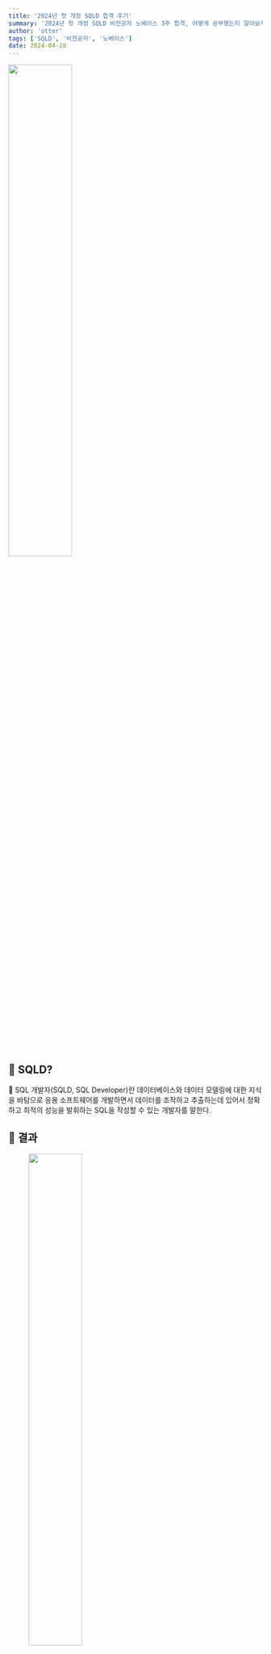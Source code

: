 ```yaml
---
title: '2024년 첫 개정 SQLD 합격 후기'
summary: '2024년 첫 개정 SQLD 비전공자 노베이스 3주 합격, 어떻게 공부했는지 알아보자!'
author: 'otter'
tags: ['SQLD', '비전공자', '노베이스']
date: 2024-04-28
---
```

<img src="https://github.com/nerd-animals/na-log/assets/144116866/3e34aaea-d004-4f51-94f1-a98682ac6c83" width="50%" height="50%"/>

## 🤔 SQLD?

<aside>
📝 SQL 개발자(SQLD, SQL Developer)란 데이터베이스와 데이터 모델링에 대한 지식을 바탕으로 응용 소프트웨어를 개발하면서 데이터를 조작하고 추출하는데 있어서 정확하고 최적의 성능을 발휘하는 SQL을 작성할 수 있는 개발자를 말한다.
</aside>

## 📌 결과

<figure>
<img src="https://github.com/nerd-animals/na-log/assets/144116866/5480d115-211c-4142-9391-c89a6f856d49" width="50%" height="50%">
<figcaption>제 52회, 2024년 3월 9일 (개정 이후 첫 시험)</figcaption>
</figure>


### 🧐 왜 준비했는가?

![우대사항](https://github.com/nerd-animals/na-log/assets/144116866/dc897a3b-1877-4bd4-bdfa-5a14c3365499)

비전공 개발자로서 개발 자격증이 하나도 없었다. **(비전공, 노베이스)**

금융권을 준비하다보니 우대사항으로 SQLP가, 코딩 테스트에 SQL 문제가 출제되기도 한다.

(SQLP를 취득하려면 일단 SQLD가 필요하다.)

### ✨ 합격 기준

![합격기준1](https://github.com/nerd-animals/na-log/assets/144116866/e632470c-d9ab-40a0-a344-3f222901550a)
![합격기준2](https://github.com/nerd-animals/na-log/assets/144116866/b788ccb8-85cb-407b-aa62-b0a8b46b298f)
**객관식** 총 **50문항/100점 만점**(문제당 배점 각 **2점**)의 필기시험으로 진행된다.
(**제52회**부터 **객관식**으로만 50문항으로 변경, 개정됐다.) ⇒ **개정되고 첫 시험🥲**

총 60점(30문제) 이상을 획득하면 합격이며, 단 과목별 40% 미만이라면 과락이다.

### 🔎 과목별 주요항목

[데이터자격시험](https://www.dataq.or.kr/www/board/view.do)

![과목별주요항목](https://github.com/nerd-animals/na-log/assets/144116866/ee93ed6b-228e-4f75-abe4-6bf5ea370321)
---

## 📚 준비 과정

### 📍 시험 일정

![시험일정](https://github.com/nerd-animals/na-log/assets/144116866/67d77caf-c976-4835-9aa9-2b8339cccbe3)

2024년 시험 일정

한국데이터산업진흥원 주관으로 **연 4회** 시행 (분기에 1회 접수)

<aside>
🖥️
◆원서접수 시간 : 접수 시작일 10:00 ~ 접수 마감일 18:00

◆수험표 발행 시간 : 시험일 2주 전(휴일인 경우 전일) 금요일 16시

◆결과발표 시간 : 10:00 (사정에 따라 변동 가능)

◆시험 시작시간 : 10:00

◆사전점수 공개 : 공개시작일 16:00 ~ 공개최종일 18:00

(접수된 재검토 신청은 검토기간을 거쳐 결과발표일에 통보)
</aside>

### 🗓️ 준비 기간

> 제52회 : 2024년 1월 29일(월) ~ 3월 9일(토)
> 
- 1주 : 개념정리
    
    유선배 SQLD 책을 보면서 하루에 1시간 씩 개념정리하면서 감 익히기
    
    (총 5개 CHAPTER를 하루에 하나씩 개념정리)
    
- 2주 ~ 3주 : 기출문제
(시간 없다면 이것만 해도 될듯)
    
    [https://yunamom.tistory.com/category/IT자격증 공부/SQLD 기출문제](https://yunamom.tistory.com/category/IT%EC%9E%90%EA%B2%A9%EC%A6%9D%20%EA%B3%B5%EB%B6%80/SQLD%20%EA%B8%B0%EC%B6%9C%EB%AC%B8%EC%A0%9C)
    
    구글에 SQLD 정리본을 공유받아 노랭이 책과 기출 풀면서 틀렸던 내용 옆에 메모
    

### 🧑🏻‍💻 공부 방법

네이버 [데이터 전문가 포럼](https://cafe.naver.com/sqlpd) 이라는 카페가 가장 유명해서 정보를 취합했다.

<img src="https://github.com/nerd-animals/na-log/assets/144116866/c38096fc-3a4b-43a6-a4f1-4b119e09bf4d" width="50%" height="50%"/>

- 유선배 SQLD 책 : 비전공자한테 개념부터 공부하기 좋다고 해서 구매
    
    개정 내용인 PIVOT/UNPIVOT, 정규표현식에 대한 내용이 없다.
    
    다행히 개정 첫 시험(52회)에는 출제되지 않았다.
    이 점 참고하여 구매하거나, 구매하더라도 따로 공부하는 것을 추천한다.
    
    [홍쌤의 데이터랩](https://www.youtube.com/@hdatalab)
    
    해당 유튜브도 많이 보시던데, 나는 몰라서 보진 못했다.
    
    PIVOT/UNPIVOT, 정규표현식에 대한 정보를 찾고싶으면 `SQLD 2과목 PART2. SQL 활용 완벽 정리`를 보면 될 것 같다.

<img src="https://github.com/nerd-animals/na-log/assets/144116866/c525d66d-e24f-4e01-971c-418f5ce02ab4" width="50%" height="50%"/>

- 노랭이 : SQL하면 유명한 책
    
    실제로도 도움이 많이 됐다. 시험과 비슷하거나 조금 더 어려운 수준이다.
    
    마지막 과목 `III.(SQL 고급활용 및 튜닝)`은 SQLP 과목이라 풀지 않아도 된다.
    

### ☝️ 응시 팁

- 응시료 : 50,000원

![접수](https://github.com/nerd-animals/na-log/assets/144116866/48f22179-ba5d-4a56-bfcd-64f9a38e12e2)
- 지역
    - 서울, 경기도, 인천, 대전, 대구, 부산, 광주, 강원도, 제주도
    - 제52회 SQLD (대구) 성지중학교
        - 이곡역에서 가깝고, 바로 앞에 편의점이 있으니 물이나 초콜릿 구매 가능
- 준비물 및 알아야할 것
    - 신분증 / 컴퓨터 싸인펜 혹은 볼펜    
    - 08:30부터 입실 가능
    09:30까지 입실 완료
    09시 30분 ~ 10시 : 신분증 검사 및 시험 대기
    - 조기 퇴실 : 10시 30분부터 시험지를 제출하고 퇴실가능
    - 시작 몇 분 전부터는 태블릿 및 전자기기를 종료해야해서 여분으로 **자료 프린트**를 해가는 것을 추천

---

## 🚀 자료 공유

[SQLD 이론 요약 정리 PDF](https://yurimac.tistory.com/40)

---

## ✨ 후기

시험 시간을 보통 다 채우는 편인데, 3번 정도 다 훑어봐서 60분 정도 보고, 조기퇴실했다.

### 주관식 → 객관식

이번 회부터 주관식 문제 8개 정도가 아예 없고, 객관식 문제로만 50문제 출제된다고 했다.

하지만! 오히려 객관식이니 모르는 문제는 찍을 기회가 있으니까 더 쉬워진 게 아닌가하는 생각이 들었다.
(기출에서도 주관식이 그다지 어려운 문제가 나오지 않았음)

### 과목

SQL 최적화 기본 원리가 SQLP로 이동돼서 난이도 자체는 예전에 비해 낮아진 게 아닌가 싶다.

개정 과목인 `PIVOT/UNPIVOT`, 정규 표현식에 대한 내용은 출제되지 않았다.

---

## ⭐️ 필수

<aside>
SQLD 이론 요약 정리 PDF나 유튜브 강의를 통하여 꼭 해당 키워드는 이해 및 암기하자!
</aside>

### **1과목 - 데이터 모델링의 이해**

> **암기**가 필수!
> 
- **엔터티, 속성, 관계, 식별자의 개념과 정의**
    - 분류 기준에 따른 6가지 엔터티
    - 분류 기준에 따른 속성
    - 주식별자 특성 종류 및 특성별 의미
    - 식별관계/비식별관계 차이
- **모델링, 스키마 뜻/특징**
    - 외부, 내부, 개념 스키마
    - 모델링 특징, 단계
- **ERD 그리기 (1:1, 1:다 등등)**
    - ERD 선이 각각 의미하는 것
- **정규화**
    - 제1정규화, 제2정규화, 제3정규화, 반정규화 의미 (예시 주어지고 이게 무슨 정규화냐~)
- **NULL**
    - 의미
    - 연산 시 NULL, 제외 (가로 연산, 세로 연산)

### **2과목 - SQL 기본 및 활용**

> **이해**가 필수! (암기도 해야한다)
> 
- **SELECT문 실행 순서**
    - FROM -> WHERE -> GROUP BY -> HAVING -> SELECT -> ORDER BY
    - 순서를 알아야 문제를 풀 수 있음
- **함수**
    - **숫자 함수** 차이 : ABS, SIGN, ROUND, TRUNC …
    - **NULL 관련 함수** 차이 : NVL, NVL2, NULLIF, COALESCE
    - 문자 함수, 날짜 함수, CASE WHEN 구문 등도 중요하다.
- **JOIN** : INNER JOIN, OUTER JOIN, NATURAL JOIN, CROSS JOIN
- **그룹 함수**
    - ROLLUP, CUBE, GROUPING SETS
    - 그룹핑, 순서가 어떻게 되는지
- **순위함수**
    - RANK, DENSE_RANK, ROW_NUMBER
- **비율함수**
    - RATIO_TO_REPORT, PERCENT_RANK, CUME_DIST, NTILE
- **SQL 연산자**
    
    
    | 연산자 | 의미 | 예시 |
    | --- | --- | --- |
    | BETWEEN A AND B | A와 B의 사이(A, B 포함) | where col between 1 and 10 |
    | LIKE ‘비교 문자열’ | 비교 문자열을 포함
    ’%’는 문자열을 의미
    ’_’는 하나의 문자를 의미
    ’_’ 혹은 ‘%’ 기호가 포함된 문자 검색 시 ESCAPE 지정 | where col like ‘방탄%’
    where col like ‘%소년단’
    where col like ‘%탄소년%’
    where col like ‘방_소%’
    where col like ‘%#%%’ escape ‘#’ |
    | IN (LIST) | LIST 중 하나와 일치 | where col in (1, 3, 5) |
    | IS NULL | NULL 값 | where col is null |
- **관리 구문**
    
    
    | 구분 | 종류 |
    | --- | --- |
    | DML(Data Manipulation) | INSERT, UPDATE, DELETE, MERGE, SELECT |
    | TCL(Transcation Control) | COMMIT, ROLLBACK, SAVEPOINT |
    | DDL(Data Definition) | CREATE, DROP, MODIFY(오라클), ALTER(SQL서버), RENAME, TRUNCATE |
    | DCL(Data Control) | GRANK, REVOKE |
- **트랜잭션**
    - 특징 암기 및 이해


---

![파이팅](https://github.com/nerd-animals/na-log/assets/144116866/43a4995b-6063-435d-a585-745b6c02d14b)

<center> SQLD, 할 수 있다. 파이팅!</center>